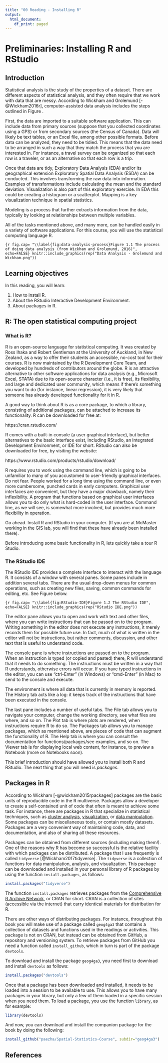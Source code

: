 ```yaml
---
title: "00 Reading - Installing R"
output:
  html_document:
    df_print: paged
---
```


# Preliminaries: Installing R and RStudio

## Introduction

Statistical analysis is the study of the properties of a dataset. There are different aspects of statistical analysis, and they often require that we work with data that are messy. According to Wickham and Grolemund [-@Wickham2016r], computer-assisted data analysis includes the steps outlined in Figure \ref{fig:data-analysis-process}.

First, the data are imported to a suitable software application. This can include data from primary sources (suppose that you collected coordinates using a GPS) or from secondary sources (the Census of Canada). Data will likely be text tables, or an Excel file, among other possible formats. Before data can be analyzed, they need to be tidied. This means that the data need to be arranged in such a way that they match the process that you are interested in. For instance, a travel survey can be organized so that each row is a traveler, or as an alternative so that each row is a trip.

Once that data are tidy, Exploratory Data Analysis (EDA) and/or its geographical extension Exploratory Spatial Data Analysis (ESDA) can be conducted. This involves transforming the raw data into information. Examples of transformations include calculating the mean and the standard deviation. Visualization is also part of this exploratory exercise. In EDA this could be creating a histogram or a scatterplot. Mapping is a key visualization technique in spatial statistics.

Modeling is a process that further extracts information from the data, typically by looking at relationships between multiple variables.

All of the tasks mentioned above, and many more, can be handled easily in a variety of software applications. For this course, you will use the statistical computing language R. 

```{r fig.cap= "\\label{fig:data-analysis-process}Figure 1.1 The process of doing data analysis (from Wickham and Grolemund, 2016)", echo=FALSE}
knitr::include_graphics(rep("Data Analysis - Grolemund and Wickham.png"))
```

## Learning objectives

In this reading, you will learn:

1. How to install R.
2. About the RStudio Interactive Development Environment.
3. About packages in R.

##	R: The open statistical computing project

### What is R?

R is an open-source language for statistical computing. It was created by Ross Ihaka and Robert Gentleman at the University of Auckland, in New Zealand, as a way to offer their students an accessible, no-cost tool for their courses. R is now maintained by the R Development Core Team, and developed by hundreds of contributors around the globe. R is an attractive alternative to other software applications for data analysis (e.g., Microsoft Excel, STATA) due to its open-source character (i.e., it is free), its flexibility, and large and dedicated user community, which means if there’s something you want to do (for instance, linear regression), it is very likely that someone has already developed functionality for it in R.

A good way to think about R is as a core package, to which a library, consisting of additional packages, can be attached to increase its functionality. R can be downloaded for free at:

https://cran.rstudio.com/

R comes with a built-in console (a user graphical interface), but better alternatives to the basic interface exist, including RStudio, an Integrated Development Environment, or IDE for short. RStudio can also be downloaded for free, by visiting the website:

https://www.rstudio.com/products/rstudio/download/

R requires you to work using the command line, which is going to be unfamiliar to many of you accustomed to user-friendly graphical interfaces. Do not fear. People worked for a long time using the command line, or even more cumbersome, punched cards in early computers. Graphical user interfaces are convenient, but they have a major drawback, namely their inflexibility. A program that functions based on graphical user interfaces allows you to do only what is hard-coded in the user interface. Command line, as we will see, is somewhat more involved, but provides much more flexibility in operation.

Go ahead. Install R and RStudio in your computer. (If you are at McMaster working in the GIS lab, you will find that these have already been installed there).

Before introducing some basic functionality in R, lets quickly take a tour R Studio.

###	The RStudio IDE

The RStudio IDE provides a complete interface to interact with the language R. It consists of a window with several panes. Some panes include in addition several tabs. There are the usual drop-down menus for common operations, such as creating new files, saving, common commands for editing, etc. See Figure \ref{fig:RStudio-IDE} below.

```{r fig.cap= "\\label{fig:RStudio-IDE}Figure 1.2 The RStudio IDE", echo=FALSE}
knitr::include_graphics(rep("RStudio IDE.png"))
```

The editor pane allows you to open and work with text and other files, where you can write instructions that can be passed on to the program. Writing something in the editor does not execute any instructions, it merely records them for possible future use. In fact, much of what is written in the editor will not be instructions, but rather comments, discussion, and other text that is useful to understand code.

The console pane is where instructions are passed on to the program. When an instruction is typed (or copied and pasted) there, R will understand that it needs to do something. The instructions must be written in a way that R understands, otherwise errors will occur. If you have typed instructions in the editor, you can use "ctrl-Enter" (in Windows) or "cmd-Enter" (in Mac) to send to the console and execute.

The environment is where all data that is currently in memory is reported. The History tab acts like a log: it keeps track of the instructions that have been executed in the console.

The last pane includes a number of useful tabs. The File tab allows you to navigate your computer, change the working directory, see what files are where, and so on. The Plot tab is where plots are rendered, when instructions require R to do so. The Packages tab allows you to manage packages, which as mentioned above, are pieces of code that can augment the functionality of R. The Help tab is where you can consult the documentation for functions/packages/see examples, and so on. The Viewer tab is for displaying local web content, for instance, to preview a Notebook (more on Notebooks soon).

This brief introduction should have allowed you to install both R and RStudio. The next thing that you will need is _packages_.

## Packages in R

According to Wickham [-@wickham2015rpackages] packages are the basic units of reproducible code in the R multiverse. Packages allow a developer to create a self-contained unit of code that often is meant to achieve some task. For instance, there are packages in R that specialize in statistical techniques, such as [cluster analysis](https://cran.r-project.org/web/packages/cluster/index.html), [visualization](https://cran.r-project.org/web/packages/ggplot2/index.html), or [data manipulation](https://cran.r-project.org/web/packages/dplyr/). Some packages can be miscellaneous tools, or contain mostly datasets. Packages are a very convenient way of maintaining code, data, and documentation, and also of sharing all these resources.

Packages can be obtained from different sources (including making them!). One of the reasons why R has become so successful is the relative facility with which packages can be distributed. A package that I use frequently is called `tidyverse` [@Wickham2017tidyverse]. The `tidyverse` is a collection of functions for data manipulation, analysis, and visualization. This package can be downloaded and installed in your personal library of R packages by using the function `install.packages`, as follows:
```r
install.packages("tidyverse")
```

The function `install.packages` retrieves packages from the [Comprehensive R Archive Network](https://cran.r-project.org/), or CRAN for short. CRAN is a collection of sites (accessible via the internet) that carry identical materials for distribution for R.

There are other ways of distributing packages. For instance, throughout this book you will make use of a package called `geog4ga3` that contains a collection of datasets and functions used in the readings or activities. This package is not on CRAN, but instead can be obtained from GitHub, a repository and versioning system. To retrieve packages from GitHub you need a function called `install_github`, which in turn is part of the package `devtools`.

To download and install the package `geog4ga3`, you need first to download and install `devtools` as follows:
```r
install.packages("devtools")
```

Once that a package has been downloaded and installed, it needs to be loaded into a session to be available to use. This allows you to have many packages in your library, but only a few of them loaded in a specific session when you need them. To load a package, you use the function `library`, as for example:
```r
library(devtools)
```

And now, you can download and install the companion package for the book by doing the following:
```r
install_github("paezha/Spatial-Statistics-Course", subdir="geog4ga3")
```

## References